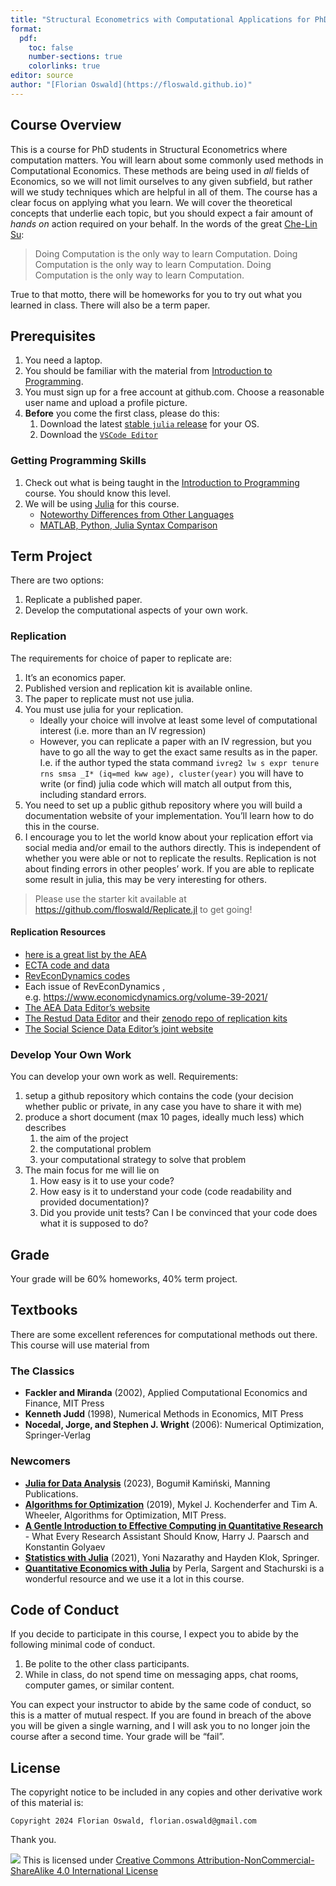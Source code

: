 ```yaml
---
title: "Structural Econometrics with Computational Applications for PhDs"
format:
  pdf:
    toc: false
    number-sections: true
    colorlinks: true
editor: source
author: "[Florian Oswald](https://floswald.github.io)"
---
```




## Course Overview

This is a course for PhD students in Structural Econometrics where computation matters. You will learn about some commonly used methods in Computational Economics. These methods are being used in *all* fields of Economics, so we will not limit ourselves to any given subfield, but rather will we study techniques which are helpful in all of them. The course has a clear focus on applying what you learn. We will cover the theoretical concepts that underlie each topic, but you should expect a fair amount of *hands on* action required on your behalf. In the words of the great [Che-Lin Su](https://scholar.google.com/citations?user=6AZSMiwAAAAJ&hl=en):

> Doing Computation is the only way to learn Computation. Doing Computation is the only way to learn Computation. Doing Computation is the only way to learn Computation.

True to that motto, there will be homeworks for you to try out what you learned in class. There will also be a term paper.

## Prerequisites

1. You need a laptop. 
2. You should be familiar with the material from [Introduction to Programming](https://floswald.github.io/ScPoProgramming).
3. You must sign up for a free account at github.com. Choose a reasonable user name and upload a profile picture.
4. **Before** you come the first class, please do this:
    1. Download the latest [stable `julia` release](https://julialang.org/downloads/) for your OS.
    2. Download the [`VSCode Editor`](https://code.visualstudio.com)

### Getting Programming Skills

1. Check out what is being taught in the [Introduction to Programming](https://floswald.github.io/ScPoProgramming) course. You should know this level.
1. We will be using [Julia](http://julialang.org/) for this course. 
    - [Noteworthy Differences from Other Languages](https://docs.julialang.org/en/v1/manual/noteworthy-differences/)
    - [MATLAB, Python, Julia Syntax Comparison](http://cheatsheets.quantecon.org/)


## Term Project

There are two options:

1. Replicate a published paper.
2. Develop the computational aspects of your own work.

### Replication

The requirements for choice of paper to replicate are:

1. It's an economics paper.
1. Published version and replication kit is available online.
2. The paper to replicate must not use julia.
3. You must use julia for your replication.
    * Ideally your choice will involve at least some level of computational interest (i.e. more than an IV regression)
    * However, you can replicate a paper with an IV regression, but you have to go all the way to get the exact same results as in the paper. I.e. if the author typed the stata command `ivreg2 lw s expr tenure rns smsa _I* (iq=med kww age), cluster(year)` you will have to write (or find) julia code which will match all output from this, including standard errors.
4. You need to set up a public github repository where you will build a documentation website of your implementation. You'll learn how to do this in the course.
5. I encourage you to let the world know about your replication effort via social media and/or email to the authors directly. This is independent of whether you were able or not to replicate the results. Replication is not about finding errors in other peoples' work. If you are able to replicate some result in julia, this may be very interesting for others.

> Please use the starter kit available at [https://github.com/floswald/Replicate.jl](https://github.com/floswald/Replicate.jl) to get going!

#### Replication Resources

* [here is a great list by the AEA](https://www.aeaweb.org/rfe/showCat.php?cat_id=9)
* [ECTA code and data](https://www.econometricsociety.org/publications/econometrica/journal-materials/supplemental-materials)
* [RevEconDynamics codes](https://ideas.repec.org/s/red/ccodes.html)
* Each issue of RevEconDynamics , e.g. [https://www.economicdynamics.org/volume-39-2021/](https://www.economicdynamics.org/volume-39-2021/)
* [The AEA Data Editor's website](https://aeadataeditor.github.io/talks/)
* [The Restud Data Editor](https://restud.github.io/data-editor/replicate/#replicate-a-paper) and their [zenodo repo of replication kits](https://zenodo.org/communities/restud-replication/?page=1&size=20)
* [The Social Science Data Editor's joint website](https://social-science-data-editors.github.io/guidance/)


### Develop Your Own Work

You can develop your own work as well. Requirements:

1. setup a github repository which contains the code (your decision whether public or private, in any case you have to share it with me)
1. produce a short document (max 10 pages, ideally much less) which describes
    1. the aim of the project
    1. the computational problem
    1. your computational strategy to solve that problem
1. The main focus for me will lie on 
    1. How easy is it to use your code?
    1. How easy is it to understand your code (code readability and provided documentation)?
    1. Did you provide unit tests? Can I be convinced that your code does what it is supposed to do?

## Grade

Your grade will be 60% homeworks, 40% term project.

## Textbooks

There are some excellent references for computational methods out there. This course will use material from 

### The Classics

* **Fackler and Miranda** (2002), Applied Computational Economics and Finance, MIT Press
* **Kenneth Judd** (1998), Numerical Methods in Economics, MIT Press
* **Nocedal, Jorge, and Stephen J. Wright** (2006): Numerical Optimization, Springer-Verlag

### Newcomers

* [**Julia for Data Analysis**](https://www.manning.com/books/julia-for-data-analysis) (2023), Bogumił Kamiński, Manning Publications.
* [**Algorithms for Optimization**](https://mitpress.mit.edu/books/algorithms-optimization) (2019), Mykel J. Kochenderfer and Tim A. Wheeler, Algorithms for Optimization, MIT Press.
* [**A Gentle Introduction to Effective Computing in Quantitative Research**](https://mitpress.mit.edu/books/gentle-introduction-effective-computing-quantitative-research) - What Every Research Assistant Should Know, Harry J. Paarsch and Konstantin Golyaev
* [**Statistics with Julia**](https://statisticswithjulia.org) (2021), Yoni Nazarathy and Hayden Klok, Springer.
* [**Quantitative Economics with Julia**](https://julia.quantecon.org/intro.html) by Perla, Sargent and Stachurski is a wonderful resource and we use it a lot in this course. 

## Code of Conduct

If you decide to participate in this course, I expect you to abide by the following minimal code of conduct.

1. Be polite to the other class participants. 
2. While in class, do not spend time on messaging apps, chat rooms, computer games, or similar content.

You can expect your instructor to abide by the same code of conduct, so this is a matter of mutual respect. If you are found in breach of the above you will be given a single warning, and I will ask you to no longer join the course after a second time. Your grade will be "fail".


## License

The copyright notice to be included in any copies and other derivative work of this material is:

```
Copyright 2024 Florian Oswald, florian.oswald@gmail.com
```

Thank you.

![](https://licensebuttons.net/l/by-nc-sa/4.0/80x15.png) This is licensed under [Creative Commons Attribution-NonCommercial-ShareAlike 4.0 International License](http://creativecommons.org/licenses/by-nc-sa/4.0/)
